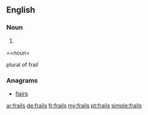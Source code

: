 ==English==

===Noun===
{{head|en|noun plural form}}

# {{plural of|frail|lang=en}}

==noun=

plural of frail

===Anagrams===
* [[flairs#English|flairs]]

[[ar:frails]]
[[de:frails]]
[[fr:frails]]
[[my:frails]]
[[pt:frails]]
[[simple:frails]]